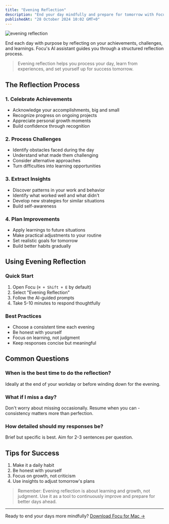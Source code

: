 ```yaml
---
title: "Evening Reflection"
description: "End your day mindfully and prepare for tomorrow with Focu's Evening Reflection"
publishedAt: "28 October 2024 10:02 GMT+0"
---
```


![evening reflection](/images/features/evening-reflection.png)

End each day with purpose by reflecting on your achievements, challenges, and learnings. Focu's AI assistant guides you through a structured reflection process.

> Evening reflection helps you process your day, learn from experiences, and set yourself up for success tomorrow.

## The Reflection Process

### 1. Celebrate Achievements
- Acknowledge your accomplishments, big and small
- Recognize progress on ongoing projects
- Appreciate personal growth moments
- Build confidence through recognition

### 2. Process Challenges
- Identify obstacles faced during the day
- Understand what made them challenging
- Consider alternative approaches
- Turn difficulties into learning opportunities

### 3. Extract Insights
- Discover patterns in your work and behavior
- Identify what worked well and what didn't
- Develop new strategies for similar situations
- Build self-awareness

### 4. Plan Improvements
- Apply learnings to future situations
- Make practical adjustments to your routine
- Set realistic goals for tomorrow
- Build better habits gradually

## Using Evening Reflection

### Quick Start
1. Open Focu (`⌘ + Shift + E` by default)
2. Select "Evening Reflection"
3. Follow the AI-guided prompts
4. Take 5-10 minutes to respond thoughtfully

### Best Practices
- Choose a consistent time each evening
- Be honest with yourself
- Focus on learning, not judgment
- Keep responses concise but meaningful

## Common Questions

### When is the best time to do the reflection?

Ideally at the end of your workday or before winding down for the evening.

### What if I miss a day?

Don't worry about missing occasionally. Resume when you can - consistency matters more than perfection.

### How detailed should my responses be?

Brief but specific is best. Aim for 2-3 sentences per question.

## Tips for Success

1. Make it a daily habit
2. Be honest with yourself
3. Focus on growth, not criticism
4. Use insights to adjust tomorrow's plans

> Remember: Evening reflection is about learning and growth, not judgment. Use it as a tool to continuously improve and prepare for better days ahead.

---

Ready to end your days more mindfully? [Download Focu for Mac →](/)
